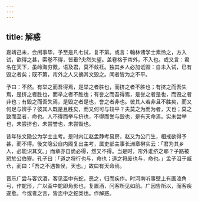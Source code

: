 ```yaml
---
---
---
```

title: 解惑
---



嘉靖己未，会闱事毕，予至是凡七试，复不第。或言：翰林诸学士素怜之，方入试，欲得之甚，索卷不得，皆垂?夬然失望。盖卷格于帘外，不入也。或又言：君名在天下，虽岭海穷徼，语及君，莫不敛衽。独其乡人必加诋毁：自未入试，已有毁之者矣；既不第，帘外之人又摘其文毁之。闻者皆为之不平。

予曰：不然。有举之而吾得焉，是举之者胜也，而挤之者不胜也；有挤之而吾失焉，是挤之者胜也，而举之者不胜也；有誉之而吾得焉，是誉之者是也，而毁之者非也；有毁之而吾失焉，是毁之者是也，誉之者非也。彼其人若非且不胜矣，而又何足与辨乎？彼其人既是且胜矣，而又何可与较平？夫莫之为而为者，天也；莫之致而至者，命也。人不得而举与挤也，不得而誉与毁也，是有天命焉。实未尝举也，未尝挤也，未尝誉也，未尝毁也。

昔年张文隐公为学士主考。是时内江赵孟静考易房，赵又为公门生，相戒欲得予甚，而不得。後文隐公自内阁复出主考，属吏部主事长洲章楙实云：「君为其乡人，必能识其文。」而章亦自诡必得，然又不得。当是时，帘外谁挤之耶？子路被愬於公伯寮。孔子曰：「道之将行也与，命也；道之将废也与，命也。」孟子沮于臧仓，而曰：「吾之不遇鲁侯，天也。」故曰有天命焉。

晋乐广尝与客饮酒，客见盃中有蛇，恶之，归而疾作。时河南听事壁上有画漆角弓，作蛇形，广以盃中蛇即角影也，复置酒，问客所见如前。广因告所以，而客疾遂愈。今或者之言，皆盃中之蛇类也。作解惑。